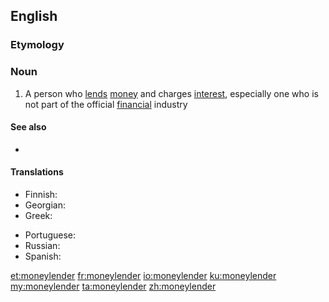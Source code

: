 ==English==

===Etymology===
{{compound|money|lender|lang=en}}

===Noun===
{{en-noun}}

# A person who [[lend]]s [[money]] and charges [[interest]], especially one who is not part of the official [[financial]] industry

====See also====
* {{l|en|loan shark}}

====Translations====
{{trans-top|person who lends money}}
* Finnish: {{t+|fi|rahanlainaaja}}
* Georgian: {{t|ka|მევახშე}}
* Greek: {{t+|el|τοκιστής|m}}
{{trans-mid}}
* Portuguese: {{t|pt|agiota|m|f}}
* Russian: {{t+|ru|ростовщи́к|m}}
* Spanish: {{t|es|prestamista|m|f}}
{{trans-bottom}}

[[et:moneylender]]
[[fr:moneylender]]
[[io:moneylender]]
[[ku:moneylender]]
[[my:moneylender]]
[[ta:moneylender]]
[[zh:moneylender]]